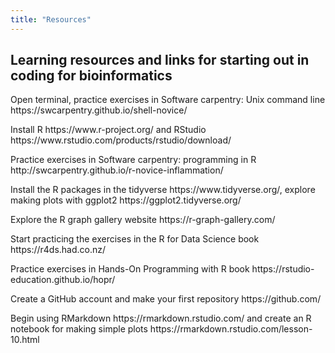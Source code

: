 ```yaml
---
title: "Resources"
---
```


## Learning resources and links for starting out in coding for bioinformatics

Open terminal, practice exercises in Software carpentry: Unix command line https://swcarpentry.github.io/shell-novice/

Install R https://www.r-project.org/ and RStudio https://www.rstudio.com/products/rstudio/download/

Practice exercises in Software carpentry: programming in R http://swcarpentry.github.io/r-novice-inflammation/  

Install the R packages in the tidyverse https://www.tidyverse.org/, explore making plots with ggplot2 https://ggplot2.tidyverse.org/ 

Explore the R graph gallery website https://r-graph-gallery.com/

Start practicing the exercises in the R for Data Science book https://r4ds.had.co.nz/

Practice exercises in Hands-On Programming with R book https://rstudio-education.github.io/hopr/

Create a GitHub account and make your first repository https://github.com/

Begin using RMarkdown https://rmarkdown.rstudio.com/ and create an R notebook for making simple plots https://rmarkdown.rstudio.com/lesson-10.html